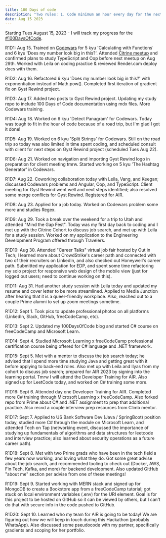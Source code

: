 ```yaml
---
title: 100 Days of code
description: "Two rules: 1. Code minimum an hour every day for the next 100 days. 2. Track your progress every day with this post."
date: Aug 15 2023
---
```

Starting Tues August 15, 2023 - I will track my progress for the [#100DaysOfCode](https://www.100daysofcode.com/).

R1D1: Aug 15. Trained on [Codewars](https://www.codewars.com/users/min-dles_/completed_solutions) for 5 kyu 'Calculating with Functions' and 6 kyu 'Does my number look big in this?'. Attended [Citrine meetup](https://docs.google.com/spreadsheets/d/15SH0JMGRrjif32M53CBCwyulkIl03d8bDZ56ZzA3n0E/edit#gid=201164893) and confirmed plans to study TypeScript and Oop before next meetup on Aug 29th. Worked with Leila on coding practice & reviewed Render.com deploy docs with them.

R1D2: Aug 16. Refactored 6 kyu 'Does my number look big in this?' with exponentiation instead of Math.pow(). Completed first iteration of gradient fix on Gyst Rewind project.

R1D3: Aug 17. Added two posts to Gyst Rewind project. Updating my study repo to include 100 Days of Code documentation using mdx files. More Codewars training.

R1D4: Aug 18. Worked on 6 kyu 'Detect Panagram' for Codewars. Today was tough to fit in the hour of code because of a road trip, but I'm glad I got it done! 

R1D5: Aug 19. Worked on 6 kyu 'Split Strings' for Codewars. Still on the road trip so today was also limited in time spent coding, and scheduled consult with client for next steps on Gyst Rewind project (scheduled Tues Aug 22).

R1D6: Aug 21. Worked on navigation and importing Gyst Rewind logo in preparation for client meeting tmrw. Started working on 5 kyu 'The Hashtag Generator' in Codewars.

R1D7: Aug 22. Coworking collaboration today with Leila, Vang, and Keegan; discussed Codewars problems and Angular, Oop, and TypeScript. Client meeting for Gyst Rewind went well and next steps identified; also resolved some merge conflicts for Gyst Rewind. Registered for AIR.

R1D8: Aug 23. Applied for a job today. Worked on Codewars problem some more and studies Regex.

R1D9: Aug 29. Took a break over the weekend for a trip to Utah and attended "Mind the Gap Fest". Today was my first day back to coding and I met up with the Citrine Cohort to discuss job search, and met up with Leila for a study session. Worked on my application to the Engineering Development Program offered through Travelers. 

R1D10: Aug 30. Attended "Career Talks" virtual job fair hosted by Out in Tech; I learned more about CrowdStrike's career path and connected with two of their recruiters on LinkedIn, and also checked out Honeywell's career path. Submitted my application for EDP, and spent some time refactoring my solo project for responsive web design of the mobile view (just for logged out users; need to continue working on this).

R1D11: Aug 31. Had another study session with Leila today and updated my resume and cover letter to be more streamlined. Applied to Media Junction after hearing that it is a queer-friendly workplace. Also, reached out to a couple Prime alumni to set up zoom meetings sometime. 

R1D12: Sept 1. Took pics to update professional photos on all platforms (LinkedIn, Slack, GitHub, freeCodeCamp, etc).

R1D13: Sept 2. Updated my 100DaysOfCode blog and started C# course on freeCodeCamp and Microsoft Learn.

R1D14: Sept 4. Studied Microsoft Learning x freeCodeCamp professional certification course being offered for C# language and .NET framework.

R1D15: Sept 5. Met with a mentor to discuss the job search today; he advised that I spend more time studying Java and getting great with it before applying to back-end roles. Also met up with Leila and Ilyas from my cohort to discuss job search; prepared for AIR 2023 by signing into the learning portal. Tmrw I will attend the Developer Training for AIR. Also signed up for LeetCode today, and worked on C# training some more. 

R1D16: Sept 6. Attended day one Developer Training for AIR. Completed more C# training through Microsoft Learning x freeCodeCamp. Also forked repo from Prime about C# and .NET assignment to prep that additional practice. Also recvd a couple interview prep resources from Climb mentor.

R1D17: Sept 7. Applied to US Bank Software Dev (Java / SpringBoot) position today, studied more C# through the module on Microsoft Learn, and attended Tech on Tap (networking event, discussed the importance of studying up fundamentals of algorithms and data structures for leetcode and interview practice; also learned about security operations as a future career path).

R1D18: Sept 8. Met with two Prime grads who have been in the tech field a few years now working, and loving what they do. Got some great advise about the job search, and recommended tooling to check out (Docker, AWS, Fin Tech, Kafka, and more) for backend development. Also updated GitHub "about me" section per advise from one of these meetings!

R1D19: Sept 9. Started working with MERN stack and signed up for MongoDB to create a Bookstore app from a freeCodeCamp tutorial; got stuck on local environment variables (.env) for the URI element. Goal is for this project to be hosted on GitHub so it can be viewed by others, but I can't do that with secure info in the code pushed to GitHub. 

R1D20: Sept 10. Learned who my team for AIR is going to be today! We are figuring out how we will keep in touch during this Hackathon (probably WhatsApp). Also discussed some pseudocode with my partner, specifically gradients and scoping for her portfolio. 